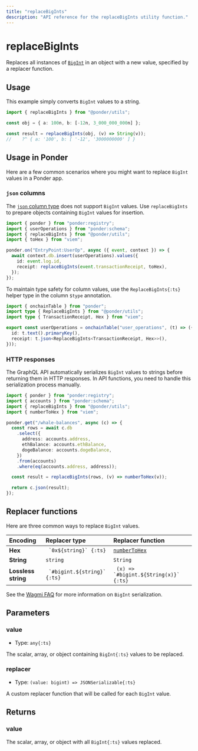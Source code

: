 ```yaml
---
title: "replaceBigInts"
description: "API reference for the replaceBigInts utility function."
---
```



# replaceBigInts

Replaces all instances of [`BigInt`](https://developer.mozilla.org/en-US/docs/Web/JavaScript/Reference/Global_Objects/BigInt) in an object with a new value, specified by a replacer function.

## Usage

This example simply converts `BigInt` values to a string.

```ts filename="index.ts" {5}
import { replaceBigInts } from "@ponder/utils";

const obj = { a: 100n, b: [-12n, 3_000_000_000n] };

const result = replaceBigInts(obj, (v) => String(v));
//    ?^ { a: '100', b: [ '-12', '3000000000' ] }
```

## Usage in Ponder

Here are a few common scenarios where you might want to replace `BigInt` values in a Ponder app.

### `json` columns

The [`json` column type](/docs/schema#json-type) does not support `BigInt` values. Use `replaceBigInts` to prepare objects containing `BigInt` values for insertion.

```ts filename="src/index.ts" {2,9}
import { ponder } from "ponder:registry";
import { userOperations } from "ponder:schema";
import { replaceBigInts } from "@ponder/utils";
import { toHex } from "viem";

ponder.on("EntryPoint:UserOp", async ({ event, context }) => {
  await context.db.insert(userOperations).values({
    id: event.log.id,
    receipt: replaceBigInts(event.transactionReceipt, toHex),
  });
});
```

To maintain type safety for column values, use the `ReplaceBigInts{:ts}` helper type in the column `$type` annotation.

```ts filename="ponder.schema.ts" {1,7}
import { onchainTable } from "ponder";
import type { ReplaceBigInts } from "@ponder/utils";
import type { TransactionReceipt, Hex } from "viem";

export const userOperations = onchainTable("user_operations", (t) => ({
  id: t.text().primaryKey(),
  receipt: t.json<ReplaceBigInts<TransactionReceipt, Hex>>(),
}));
```

### HTTP responses

The GraphQL API automatically serializes `BigInt` values to strings before returning them in HTTP responses. In API functions, you need to handle this serialization process manually.

```ts filename="src/api/index.ts" {2,16}
import { ponder } from "ponder:registry";
import { accounts } from "ponder:schema";
import { replaceBigInts } from "@ponder/utils";
import { numberToHex } from "viem";

ponder.get("/whale-balances", async (c) => {
  const rows = await c.db
    .select({
      address: accounts.address,
      ethBalance: accounts.ethBalance,
      dogeBalance: accounts.dogeBalance,
    })
    .from(accounts)
    .where(eq(accounts.address, address));

  const result = replaceBigInts(rows, (v) => numberToHex(v));

  return c.json(result);
});
```

## Replacer functions

Here are three common ways to replace `BigInt` values.

| Encoding            | Replacer type                  | Replacer function                                                 |
| :------------------ | :----------------------------- | :---------------------------------------------------------------- |
| **Hex**             | `` `0x${string}` {:ts}``       | [`numberToHex`](https://viem.sh/docs/utilities/toHex#numbertohex) |
| **String**          | `string`                       | `String`                                                          |
| **Lossless string** | `` `#bigint.${string}` {:ts}`` | `` (x) => `#bigint.${String(x)}` {:ts}``                          |

See the [Wagmi FAQ](https://wagmi.sh/react/guides/faq#bigint-serialization) for more information on `BigInt` serialization.

## Parameters

### value

- Type: `any{:ts}`

The scalar, array, or object containing `BigInt{:ts}` values to be replaced.

### replacer

- Type: `(value: bigint) => JSONSerializable{:ts}`

A custom replacer function that will be called for each `BigInt` value.

## Returns

### value

The scalar, array, or object with all `BigInt{:ts}` values replaced.
